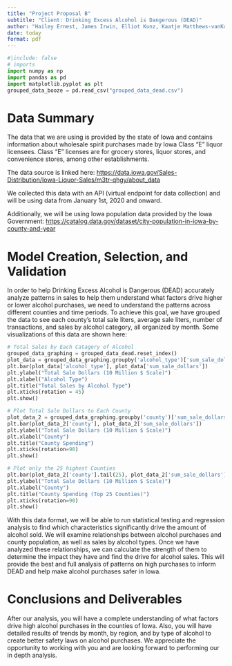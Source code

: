 ```yaml
---
title: "Project Proposal B"
subtitle: "Client: Drinking Excess Alcohol is Dangerous (DEAD)"
author: "Hailey Ernest, James Irwin, Elliot Kunz, Kaatje Matthews-vanKoetsveld"
date: today
format: pdf
---
```

```python
#|include: false
# imports
import numpy as np
import pandas as pd
import matplotlib.pyplot as plt
grouped_data_booze = pd.read_csv("grouped_data_dead.csv")
```

# Data Summary

The data that we are using is provided by the state of Iowa and contains information about wholesale spirit purchases made by Iowa Class “E” liquor licensees. Class “E” licenses are for grocery stores, liquor stores, and convenience stores, among other establishments. 

The data source is linked here: <https://data.iowa.gov/Sales-Distribution/Iowa-Liquor-Sales/m3tr-qhgy/about_data>

We collected this data with an API (virtual endpoint for data collection) and will be using data from January 1st, 2020 and onward. 

Additionally, we will be using Iowa population data provided by the Iowa Government: <https://catalog.data.gov/dataset/city-population-in-iowa-by-county-and-year>


# Model Creation, Selection, and Validation

In order to help Drinking Excess Alcohol is Dangerous (DEAD) accurately analyze patterns in sales to help them understand what factors drive higher or lower alcohol purchases, we need to understand the patterns across different counties and time periods. To achieve this goal, we have grouped the data to see each county’s total sale liters, average sale liters, number of transactions, and sales by alcohol category, all organized by month.  Some visualizations of this data are shown here: 

```python
# Total Sales by Each Catagory of Alcohol
grouped_data_graphing = grouped_data_dead.reset_index()
plot_data = grouped_data_graphing.groupby('alcohol_type')['sum_sale_dollars'].sum().reset_index().sort_values(by='sum_sale_dollars')
plt.bar(plot_data['alcohol_type'], plot_data['sum_sale_dollars'])
plt.ylabel("Total Sale Dollars (10 Million $ Scale)")
plt.xlabel("Alcohol Type")
plt.title("Total Sales by Alcohol Type")
plt.xticks(rotation = 45)
plt.show()

# Plot Total Sale Dollars to Each County
plot_data_2 = grouped_data_graphing.groupby('county')['sum_sale_dollars'].sum().reset_index().sort_values(by='sum_sale_dollars')
plt.bar(plot_data_2['county'], plot_data_2['sum_sale_dollars'])
plt.ylabel("Total Sale Dollars (10 Million $ Scale)")
plt.xlabel("County")
plt.title("County Spending")
plt.xticks(rotation=90)
plt.show()

# Plot only the 25 highest Counties
plt.bar(plot_data_2['county'].tail(25), plot_data_2['sum_sale_dollars'].tail(25))
plt.ylabel("Total Sale Dollars (10 Million $ Scale)")
plt.xlabel("County")
plt.title("County Spending (Top 25 Counties)")
plt.xticks(rotation=90)
plt.show()
```

With this data format, we will be able to run statistical testing and regression analysis to find which characteristics significantly drive the amount of alcohol sold. We will examine relationships between alcohol purchases and county population, as well as sales by alcohol types. Once we have analyzed these relationships, we can calculate the strength of them to determine the impact they have and find the drive for alcohol sales. This will provide the best and full analysis of patterns on high purchases to inform DEAD and help make alcohol purchases safer in Iowa. 


# Conclusions and Deliverables

After our analysis, you will have a complete understanding of what factors drive high alcohol purchases in the counties of Iowa. Also, you will have detailed results of trends by month, by region, and by type of alcohol to create better safety laws on alcohol purchases. We appreciate the opportunity to working with you and are looking forward to performing our in depth analysis.
